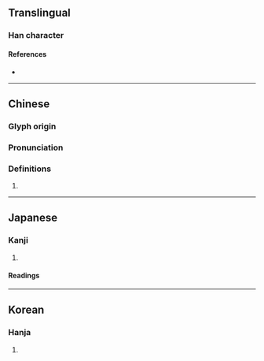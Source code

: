 {{character info}}
==Translingual==

===Han character===
{{Han char|rn=27|rad=厂|as=08|sn=10|four=71211|canj=MLMY|ids=⿸厂非}}

====References====
* {{Han ref|kx=0161.460|dkj=02970|dj=0368.200|hdz=10073.150|uh=539E|ud=21406|bh=D0EF|bd=53487}}

----

==Chinese==
{{zh-forms}}

===Glyph origin===
{{Han etym}}

===Pronunciation===
{{zh-pron
|m=fèi
|c=fei6
|oc=y
|cat=
}}

===Definitions===
{{zh-hanzi}}

# {{rfdef|zh|sort=厂08}}

----

==Japanese==

===Kanji===
{{ja-kanji|grade=|rs=厂08}}

# {{rfdef|ja|sort=厂08}}

====Readings====
{{ja-readings|on=ひ, び|kun=}}

----

==Korean==

===Hanja===
{{ko-hanja|hangeul=비|rv=bi|mr=pi}}

# {{rfdef|ko|sort=厂08}}